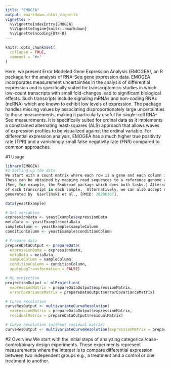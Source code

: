 ```yaml
---
title: "EMOGEA"
output: rmarkdown::html_vignette
vignette: >
  %\VignetteIndexEntry{EMOGEA}
  %\VignetteEngine{knitr::rmarkdown}
  %\VignetteEncoding{UTF-8}
---
```


```r
knitr::opts_chunk$set(
  collapse = TRUE,
  comment = "#>"
)
```

Here, we present Error Modeled Gene Expression Analysis (EMOGEA), an R package for the analysis of RNA-Seq gene expression data. EMOGEA incorporates measurement uncertainties in the analysis of differential expression and is specifically suited for transcriptomics studies in which low-count transcripts with small fold-changes lead to significant biological effects. Such transcripts include signaling mRNAs and non-coding RNAs (ncRNA) which are known to exhibit low levels of expression. The package handles missing values by associating disproportionately large uncertainties to those measurements, making it particularly useful for single-cell RNA-Seq measurements. It is specifically suited for ordinal data as it implements a constrained alternating least-squares (ALS) approach that allows waves of expression profiles to be visualized against the ordinal variable. For differential expression analysis, EMOGEA has a much higher true positivity rate (TPR) and a vanishingly small false negativity rate (FNR) compared to common approaches.  

#1 Usage

```r
library(EMOGEA)
#3 Setting up the data
We start with a count matrix where each row is a gene and each column is a sample (for bulk RNAseq) or a single cell (for scRNAseq). 
These can be obtained by mapping read sequences to a reference genome and then counting the number of reads mapped to the exons of each gene. 
(See, for example, the Rsubread package which does both tasks.) Alternatively, pseudo-alignment methods can be used to quantify the abundance 
of each transcript in each sample.  Alternatively, we can also accept data arising from Affymetrix arrays. In this example we will use yeast data 
generated by  Gierliński et al., [PMID: 26206307].

data(yeastExample)

# Get variables
expressionData <- yeastExample$expressionData
metaData <- yeastExample$metaData
sampleColumn <- yeastExample$sampleColumn
conditionColumn <- yeastExample$conditionColumn

# Prepare data
prepareDataOutput <- prepareData(
  expressionData = expressionData,
  metaData = metaData,
  sampleColumn = sampleColumn,
  conditionColumn = conditionColumn,
  applyLogTransformation = FALSE)

# ML projection
projectionOutput <- mlProjection(
  expressionMatrix = prepareDataOutput$expressionMatrix,
  errorCovarianceMatrix = prepareDataOutput$errorCovarianceMatrix)

# Curve resolution
curveResOutput <- multivariateCurveResolution(
  expressionMatrix = prepareDataOutput$expressionMatrix,
  residualMatrix = prepareDataOutput$residualMatrix)

# Curve resolution (without residual matrix)
curveResOutput <- multivariateCurveResolution(expressionMatrix = prepareDataOutput$expressionMatrix)
```
#2 Overview
We start with the initial steps of analyzing categorical/case-control/binary design experiments. These experiments represent measurements where the interest is to 
compare differential expression between two independent groups e.g., a treatment and a control or one treatment to another.











